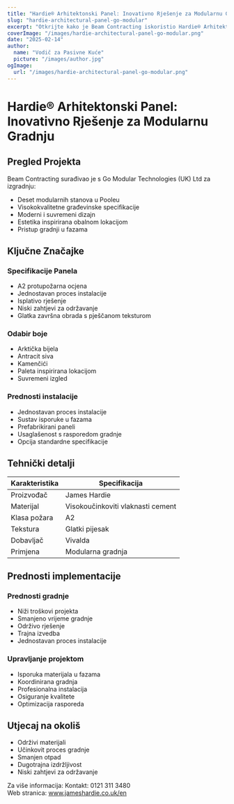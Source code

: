 ```yaml
---
title: "Hardie® Arhitektonski Panel: Inovativno Rješenje za Modularnu Gradnju"
slug: "hardie-architectural-panel-go-modular"
excerpt: "Otkrijte kako je Beam Contracting iskoristio Hardie® Arhitektonski Panel za svoj inovativni projekt modularnih stanova u Pooleu, pružajući prednosti u pogledu protupožarne sigurnosti i održivosti."
coverImage: "/images/hardie-architectural-panel-go-modular.png"
date: "2025-02-14"
author:
  name: "Vodič za Pasivne Kuće"
  picture: "/images/author.jpg"
ogImage:
  url: "/images/hardie-architectural-panel-go-modular.png"
---
```


# Hardie® Arhitektonski Panel: Inovativno Rješenje za Modularnu Gradnju

## Pregled Projekta

Beam Contracting surađivao je s Go Modular Technologies (UK) Ltd za izgradnju:

- Deset modularnih stanova u Pooleu
- Visokokvalitetne građevinske specifikacije
- Moderni i suvremeni dizajn
- Estetika inspirirana obalnom lokacijom
- Pristup gradnji u fazama

## Ključne Značajke

### Specifikacije Panela
- A2 protupožarna ocjena
- Jednostavan proces instalacije
- Isplativo rješenje
- Niski zahtjevi za održavanje
- Glatka završna obrada s pješčanom teksturom

### Odabir boje
- Arktička bijela
- Antracit siva
- Kamenčići
- Paleta inspirirana lokacijom
- Suvremeni izgled

### Prednosti instalacije
- Jednostavan proces instalacije
- Sustav isporuke u fazama
- Prefabrikirani paneli
- Usaglašenost s rasporedom gradnje
- Opcija standardne specifikacije

## Tehnički detalji

| Karakteristika | Specifikacija |
|----------------|---------------|
| Proizvođač     | James Hardie  |
| Materijal      | Visokoučinkoviti vlaknasti cement |
| Klasa požara   | A2            |
| Tekstura       | Glatki pijesak |
| Dobavljač      | Vivalda       |
| Primjena       | Modularna gradnja |

## Prednosti implementacije

### Prednosti gradnje
- Niži troškovi projekta
- Smanjeno vrijeme gradnje
- Održivo rješenje
- Trajna izvedba
- Jednostavan proces instalacije

### Upravljanje projektom
- Isporuka materijala u fazama
- Koordinirana gradnja
- Profesionalna instalacija
- Osiguranje kvalitete
- Optimizacija rasporeda

## Utjecaj na okoliš

- Održivi materijali
- Učinkovit proces gradnje
- Smanjen otpad
- Dugotrajna izdržljivost
- Niski zahtjevi za održavanje

Za više informacija:
Kontakt: 0121 311 3480  
Web stranica: www.jameshardie.co.uk/en